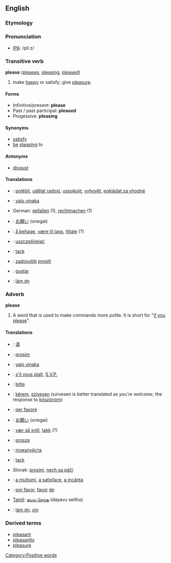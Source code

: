 ==English==

===Etymology===
{{etystub}} <!--check history; use removed text from adverb def?-->

===Pronunciation===
*[[IPA]]: /pliːz/

===Transitive verb===
'''please'''  ([[pleases]], [[pleasing]], [[pleased]])
# make [[happy]] or satisfy; give [[pleasure]].

====Forms====
*Infinitive/present: '''please'''
*Past / past participal: '''pleased'''
*Progessive: '''pleasing'''

====Synonyms====
*[[satisfy]]
*[[be]] [[pleasing]] to

====Antonyms====
*[[disgust]]

====Translations====
*{{cs}}: [[potěšit]], [[udělat radost]], [[uspokojit]], [[vyhovět]], [[pokládat za vhodné]]
*{{fj}}: [[yalo vinaka]]
*German: [[gefallen]] (1), [[rechtmachen]] (1)
*{{ja}}: [[お願い]] (onegai)
*{{no}}: [[å behage]], [[være til lags]], [[tiltale]] (?)
*{{pl}}: [[uszczęśliwiać]]
*{{sv}}: [[tack]]
*{{sl}}: [[zadovoljiti]] [[prositi]]
*{{es}}: [[gustar]]
*{{vi}}: [[làm ơn]]

===Adverb===
'''please'''
#A word that is used to make commands more polite.  It is short for "[[if you please]]".

====Translations====
*{{zh}}: [[请]]
*{{cs}}: [[prosím]]
*{{fj}}: [[yalo vinaka]]
*{{fr}}: [[s'il vous plaît]], [[S.V.P.]]
*{{de}}: [[bitte]]
*{{hu}}: [[kérem]], [[szívesen]] (szívesen is better translated as ''you're welcome'', the response to [[köszönöm]])
*{{it}}: [[per favore]]
*{{ja}}: [[お願い]] (onegai)
*{{no}}: [[vær så snill]], [[takk]] (?)
*{{pl}}: [[proszę]]
*{{ru}}: [[пoжaлуйстa]]
*{{sv}}: [[tack]]
*Slovak: [[prosím]], [[nech sa páči]]  
*{{ro}}: [[a mulţumi]], [[a satisface]], [[a incânta]]
*{{es}}: [[por favor]], [[favor#Spanish|favor]] [[de]]
*[[Tamil]]: [[தயவு செய்து]] (dayavu seithu)
*{{vi}}: [[làm ơn]], [[xin]]

===Derived terms===
*[[pleasant]]
*[[pleasantly]]
*[[pleasure]]
[[Category:Positive words]]